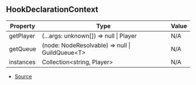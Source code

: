 ## HookDeclarationContext

| Property | Type | Value |
| ----------- | ----------- | ----------- |
| getPlayer | (...args: unknown\[]) => null \| Player | N/A |
| getQueue | (node: NodeResolvable) => null \| GuildQueue\<T> | N/A |
| instances | Collection\<string, Player> | N/A |


- [Source](https://github.com/Androz2091/discord-player/blob/e2a9cfc/packages/discord-player/src/hooks/common.ts#L15)